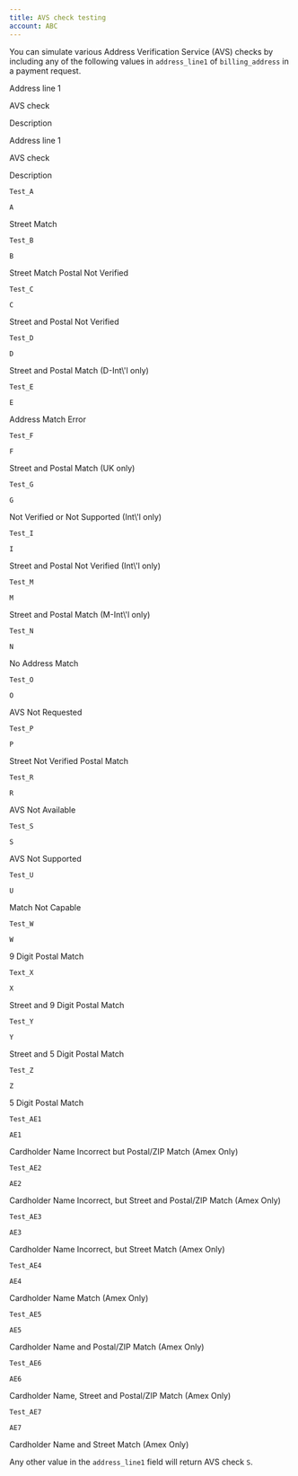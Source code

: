 ```yaml
---
title: AVS check testing
account: ABC
---
```

You can simulate various Address Verification Service (AVS) checks by including any of the following values in `address_line1` of `billing_address` in a payment request.

Address line 1

AVS check

Description

Address line 1

AVS check

Description

`Test_A`

`A`

Street Match

`Test_B`

`B`

Street Match Postal Not Verified

`Test_C`

`C`

Street and Postal Not Verified

`Test_D`

`D`

Street and Postal Match (D-Int\\'l only)

`Test_E`

`E`

Address Match Error

`Test_F`

`F`

Street and Postal Match (UK only)

`Test_G`

`G`

Not Verified or Not Supported (Int\\'l only)

`Test_I`

`I`

Street and Postal Not Verified (Int\\'l only)

`Test_M`

`M`

Street and Postal Match (M-Int\\'l only)

`Test_N`

`N`

No Address Match

`Test_O`

`O`

AVS Not Requested

`Test_P`

`P`

Street Not Verified Postal Match

`Test_R`

`R`

AVS Not Available

`Test_S`

`S`

AVS Not Supported

`Test_U`

`U`

Match Not Capable

`Test_W`

`W`

9 Digit Postal Match

`Text_X`

`X`

Street and 9 Digit Postal Match

`Test_Y`

`Y`

Street and 5 Digit Postal Match

`Test_Z`

`Z`

5 Digit Postal Match

`Test_AE1`

`AE1`

Cardholder Name Incorrect but Postal/ZIP Match (Amex Only)

`Test_AE2`

`AE2`

Cardholder Name Incorrect, but Street and Postal/ZIP Match (Amex Only)

`Test_AE3`

`AE3`

Cardholder Name Incorrect, but Street Match (Amex Only)

`Test_AE4`

`AE4`

Cardholder Name Match (Amex Only)

`Test_AE5`

`AE5`

Cardholder Name and Postal/ZIP Match (Amex Only)

`Test_AE6`

`AE6`

Cardholder Name, Street and Postal/ZIP Match (Amex Only)

`Test_AE7`

`AE7`

Cardholder Name and Street Match (Amex Only)

Any other value in the `address_line1` field will return AVS check `S`.
